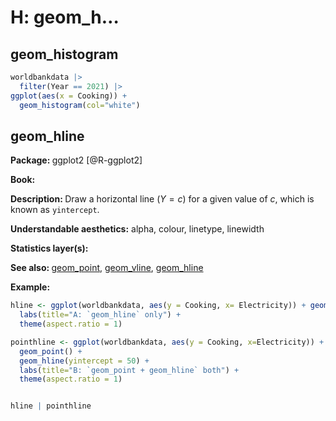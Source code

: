 # H: geom_h...


## geom_histogram{#histogram}

```r
worldbankdata |>
  filter(Year == 2021) |>
ggplot(aes(x = Cooking)) + 
  geom_histogram(col="white")

```

## geom_hline{#hline}


**Package: ** ggplot2 [@R-ggplot2]

**Book: **

**Description: ** Draw a horizontal line ($Y=c$) for a given value of $c$, which is known as `yintercept`.

**Understandable aesthetics:** alpha, colour, linetype, linewidth

**Statistics layer(s):**

**See also: ** [geom_point](#point), [geom_vline](#vline), [geom_hline](#hline)

**Example:**

```r
hline <- ggplot(worldbankdata, aes(y = Cooking, x= Electricity)) + geom_hline(yintercept = 50) + 
  labs(title="A: `geom_hline` only") +
  theme(aspect.ratio = 1)

pointhline <- ggplot(worldbankdata, aes(y = Cooking, x=Electricity)) + 
  geom_point() + 
  geom_hline(yintercept = 50) + 
  labs(title="B: `geom_point + geom_hline` both") +
  theme(aspect.ratio = 1)


hline | pointhline
```